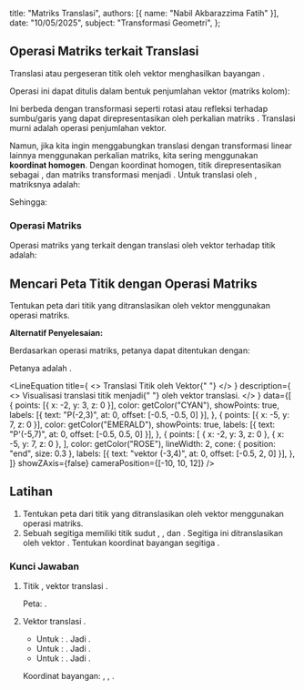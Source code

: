 
  title: "Matriks Translasi",
  authors: [{ name: "Nabil Akbarazzima Fatih" }],
  date: "10/05/2025",
  subject: "Transformasi Geometri",
};

## Operasi Matriks terkait Translasi

Translasi atau pergeseran titik <InlineMath math="(x,y)" /> oleh vektor <InlineMath math="\begin{pmatrix} a \\ b \end{pmatrix}" /> menghasilkan bayangan <InlineMath math="(x+a, y+b)" />.

Operasi ini dapat ditulis dalam bentuk penjumlahan vektor (matriks kolom):

<BlockMath math="\begin{pmatrix} x' \\ y' \end{pmatrix} = \begin{pmatrix} x \\ y \end{pmatrix} + \begin{pmatrix} a \\ b \end{pmatrix} = \begin{pmatrix} x+a \\ y+b \end{pmatrix}" />

Ini berbeda dengan transformasi seperti rotasi atau refleksi terhadap sumbu/garis yang dapat direpresentasikan oleh perkalian matriks <InlineMath math="2 \times 2" />. Translasi murni adalah operasi penjumlahan vektor.

Namun, jika kita ingin menggabungkan translasi dengan transformasi linear lainnya menggunakan perkalian matriks, kita sering menggunakan **koordinat homogen**. Dengan koordinat homogen, titik <InlineMath math="(x,y)" /> direpresentasikan sebagai <InlineMath math="\begin{pmatrix} x \\ y \\ 1 \end{pmatrix}" />, dan matriks transformasi menjadi <InlineMath math="3 \times 3" />. Untuk translasi oleh <InlineMath math="\begin{pmatrix} a \\ b \end{pmatrix}" />, matriksnya adalah:

<BlockMath math="T_{(a,b)} = \begin{pmatrix} 1 & 0 & a \\ 0 & 1 & b \\ 0 & 0 & 1 \end{pmatrix}" />

Sehingga:

<BlockMath math="\begin{pmatrix} x' \\ y' \\ 1 \end{pmatrix} = \begin{pmatrix} 1 & 0 & a \\ 0 & 1 & b \\ 0 & 0 & 1 \end{pmatrix} \begin{pmatrix} x \\ y \\ 1 \end{pmatrix} = \begin{pmatrix} x+a \\ y+b \\ 1 \end{pmatrix}" />

### Operasi Matriks

Operasi matriks yang terkait dengan translasi oleh vektor <InlineMath math="\begin{pmatrix} a \\ b \end{pmatrix}" /> terhadap titik <InlineMath math="(x,y)" /> adalah:

<BlockMath math="\begin{pmatrix} x' \\ y' \end{pmatrix} = \begin{pmatrix} x \\ y \end{pmatrix} + \begin{pmatrix} a \\ b \end{pmatrix}" />

## Mencari Peta Titik dengan Operasi Matriks

Tentukan peta dari titik <InlineMath math="(-2,3)" /> yang ditranslasikan oleh vektor <InlineMath math="\begin{pmatrix} -3 \\ 4 \end{pmatrix}" /> menggunakan operasi matriks.

**Alternatif Penyelesaian:**

Berdasarkan operasi matriks, petanya dapat ditentukan dengan:

<BlockMath math="\begin{pmatrix} x' \\ y' \end{pmatrix} = \begin{pmatrix} -2 \\ 3 \end{pmatrix} + \begin{pmatrix} -3 \\ 4 \end{pmatrix} = \begin{pmatrix} -2 + (-3) \\ 3 + 4 \end{pmatrix} = \begin{pmatrix} -5 \\ 7 \end{pmatrix}" />

Petanya adalah <InlineMath math="(-5,7)" />.

<LineEquation
  title={
    <>
      Translasi Titik <InlineMath math="P(-2,3)" /> oleh Vektor{" "}
      <InlineMath math="\begin{pmatrix} -3 \\ 4 \end{pmatrix}" />
    </>
  }
  description={
    <>
      Visualisasi translasi titik <InlineMath math="P(-2,3)" /> menjadi{" "}
      <InlineMath math="P'(-5,7)" /> oleh vektor translasi.
    </>
  }
  data={[
    {
      points: [{ x: -2, y: 3, z: 0 }],
      color: getColor("CYAN"),
      showPoints: true,
      labels: [{ text: "P(-2,3)", at: 0, offset: [-0.5, -0.5, 0] }],
    },
    {
      points: [{ x: -5, y: 7, z: 0 }],
      color: getColor("EMERALD"),
      showPoints: true,
      labels: [{ text: "P'(-5,7)", at: 0, offset: [-0.5, 0.5, 0] }],
    },
    {
      points: [
        { x: -2, y: 3, z: 0 },
        { x: -5, y: 7, z: 0 },
      ],
      color: getColor("ROSE"),
      lineWidth: 2,
      cone: { position: "end", size: 0.3 },
      labels: [{ text: "vektor (-3,4)", at: 0, offset: [-0.5, 2, 0] }],
    },
  ]}
  showZAxis={false}
  cameraPosition={[-10, 10, 12]}
/>

## Latihan

1.  Tentukan peta dari titik <InlineMath math="(4,-5)" /> yang ditranslasikan oleh vektor <InlineMath math="\begin{pmatrix} -5 \\ 4 \end{pmatrix}" /> menggunakan operasi matriks.
2.  Sebuah segitiga <InlineMath math="KLM" /> memiliki titik sudut <InlineMath math="K(1,0)" />, <InlineMath math="L(4,2)" />, dan <InlineMath math="M(2,5)" />. Segitiga ini ditranslasikan oleh vektor <InlineMath math="T = \begin{pmatrix} -2 \\ 1 \end{pmatrix}" />. Tentukan koordinat bayangan segitiga <InlineMath math="K'L'M'" />.

### Kunci Jawaban

1.  Titik <InlineMath math="(4,-5)" />, vektor translasi <InlineMath math="\begin{pmatrix} -5 \\ 4 \end{pmatrix}" />.

    <BlockMath math="\begin{pmatrix} x' \\ y' \end{pmatrix} = \begin{pmatrix} 4 \\ -5 \end{pmatrix} + \begin{pmatrix} -5 \\ 4 \end{pmatrix} = \begin{pmatrix} 4-5 \\ -5+4 \end{pmatrix} = \begin{pmatrix} -1 \\ -1 \end{pmatrix}" />

    Peta: <InlineMath math="(-1,-1)" />.

2.  Vektor translasi <InlineMath math="T = \begin{pmatrix} -2 \\ 1 \end{pmatrix}" />.

    - Untuk <InlineMath math="K(1,0)" />: <InlineMath math="\begin{pmatrix} x'_K \\ y'_K \end{pmatrix} = \begin{pmatrix} 1 \\ 0 \end{pmatrix} + \begin{pmatrix} -2 \\ 1 \end{pmatrix} = \begin{pmatrix} -1 \\ 1 \end{pmatrix}" />. Jadi <InlineMath math="K'(-1,1)" />.
    - Untuk <InlineMath math="L(4,2)" />: <InlineMath math="\begin{pmatrix} x'_L \\ y'_L \end{pmatrix} = \begin{pmatrix} 4 \\ 2 \end{pmatrix} + \begin{pmatrix} -2 \\ 1 \end{pmatrix} = \begin{pmatrix} 2 \\ 3 \end{pmatrix}" />. Jadi <InlineMath math="L'(2,3)" />.
    - Untuk <InlineMath math="M(2,5)" />: <InlineMath math="\begin{pmatrix} x'_M \\ y'_M \end{pmatrix} = \begin{pmatrix} 2 \\ 5 \end{pmatrix} + \begin{pmatrix} -2 \\ 1 \end{pmatrix} = \begin{pmatrix} 0 \\ 6 \end{pmatrix}" />. Jadi <InlineMath math="M'(0,6)" />.

    Koordinat bayangan: <InlineMath math="K'(-1,1)" />, <InlineMath math="L'(2,3)" />, <InlineMath math="M'(0,6)" />.
